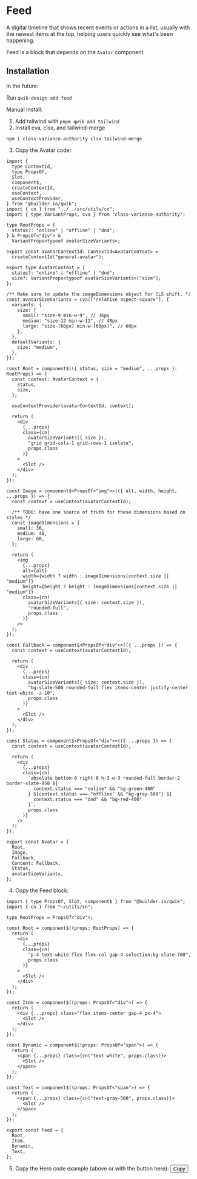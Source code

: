 # Feed

A digital timeline that shows recent events or actions in a list, usually with the newest items at the top, helping users quickly see what's been happening.

Feed is a block that depends on the `Avatar` component.

<Showcase name="feed" />

## Installation

In the future:

Run `qwik-design add feed`

Manual Install:

1. Add tailwind with `pnpm qwik add tailwind`
2. Install cva, clsx, and tailwind-merge

```
npm i class-variance-authority clsx tailwind-merge
```

3. Copy the Avatar code:

```tsx
import {
  type ContextId,
  type PropsOf,
  Slot,
  component$,
  createContextId,
  useContext,
  useContextProvider,
} from "@builder.io/qwik";
import { cn } from "../../src/utils/cn";
import { type VariantProps, cva } from "class-variance-authority";

type RootProps = {
  status?: "online" | "offline" | "dnd";
} & PropsOf<"div"> &
  VariantProps<typeof avatarSizeVariants>;

export const avatarContextId: ContextId<AvatarContext> =
  createContextId("general-avatar");

export type AvatarContext = {
  status?: "online" | "offline" | "dnd";
  size?: VariantProps<typeof avatarSizeVariants>["size"];
};

/** Make sure to update the imageDimensions object for CLS shift. */
const avatarSizeVariants = cva(["relative aspect-square"], {
  variants: {
    size: {
      small: "size-9 min-w-9", // 36px
      medium: "size-12 min-w-12", // 48px
      large: "size-[60px] min-w-[60px]", // 60px
    },
  },
  defaultVariants: {
    size: "medium",
  },
});

const Root = component$(({ status, size = "medium", ...props }: RootProps) => {
  const context: AvatarContext = {
    status,
    size,
  };

  useContextProvider(avatarContextId, context);

  return (
    <div
      {...props}
      class={cn(
        avatarSizeVariants({ size }),
        "grid grid-cols-1 grid-rows-1 isolate",
        props.class
      )}
    >
      <Slot />
    </div>
  );
});

const Image = component$<PropsOf<"img">>(({ alt, width, height, ...props }) => {
  const context = useContext(avatarContextId);

  /** TODO: have one source of truth for these dimensions based on styles */
  const imageDimensions = {
    small: 36,
    medium: 48,
    large: 60,
  };

  return (
    <img
      {...props}
      alt={alt}
      width={width ? width : imageDimensions[context.size || "medium"]}
      height={height ? height : imageDimensions[context.size || "medium"]}
      class={cn(
        avatarSizeVariants({ size: context.size }),
        "rounded-full",
        props.class
      )}
    />
  );
});

const Fallback = component$<PropsOf<"div">>(({ ...props }) => {
  const context = useContext(avatarContextId);

  return (
    <div
      {...props}
      class={cn(
        avatarSizeVariants({ size: context.size }),
        "bg-slate-500 rounded-full flex items-center justify-center text-white -z-10",
        props.class
      )}
    >
      <Slot />
    </div>
  );
});

const Status = component$<PropsOf<"div">>(({ ...props }) => {
  const context = useContext(avatarContextId);

  return (
    <div
      {...props}
      class={cn(
        `absolute bottom-0 right-0 h-3 w-3 rounded-full border-2 border-slate-950 ${
          context.status === "online" && "bg-green-400"
        } ${context.status === "offline" && "bg-gray-500"} ${
          context.status === "dnd" && "bg-red-400"
        }`,
        props.class
      )}
    />
  );
});

export const Avatar = {
  Root,
  Image,
  Fallback,
  Content: Fallback,
  Status,
  avatarSizeVariants,
};
```

4. Copy the Feed block:

```
import { type PropsOf, Slot, component$ } from "@builder.io/qwik";
import { cn } from "~/utils/cn";

type RootProps = PropsOf<"div">;

const Root = component$((props: RootProps) => {
  return (
    <div
      {...props}
      class={cn(
        "p-4 text-white flex flex-col gap-4 selection:bg-slate-700",
        props.class
      )}
    >
      <Slot />
    </div>
  );
});

const Item = component$((props: PropsOf<"div">) => {
  return (
    <div {...props} class="flex items-center gap-4 px-4">
      <Slot />
    </div>
  );
});

const Dynamic = component$((props: PropsOf<"span">) => {
  return (
    <span {...props} class={cn("text-white", props.class)}>
      <Slot />
    </span>
  );
});

const Text = component$((props: PropsOf<"span">) => {
  return (
    <span {...props} class={cn("text-gray-500", props.class)}>
      <Slot />
    </span>
  );
});

export const Feed = {
  Root,
  Item,
  Dynamic,
  Text,
};
```

5. Copy the Hero code example (above or with the button here):
   <button>Copy</button>

